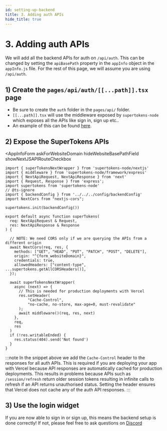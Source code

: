 ```yaml
---
id: setting-up-backend
title: 3. Adding auth APIs
hide_title: true
---
```


<!-- COPY DOCS -->
<!-- ./thirdpartyemailpassword/nextjs/setting-up-backend.mdx -->


# 3. Adding auth APIs

We will add all the backend APIs for auth on `/api/auth`. This can be changed by setting the `apiBasePath` property in the `appInfo` object in the `appInfo.js` file. For the rest of this page, we will assume you are using `/api/auth`.

## 1) Create the `pages/api/auth/[[...path]].tsx` page
- Be sure to create the `auth` folder in the `pages/api/` folder.
- `[[...path]].tsx` will use the middleware exposed by `supertokens-node` which exposes all the APIs like sign in, sign up etc..
- An example of this can be found [here](https://github.com/supertokens/next.js/blob/canary/examples/with-supertokens/pages/api/auth/%5B%5B...path%5D%5D.ts).

## 2) Expose the SuperTokens APIs

<AppInfoForm
  askForWebsiteDomain
  hideWebsiteBasePathField
  showNextJSAPIRouteCheckbox
>

```tsx title="pages/api/auth/[[...path]].ts"
import { superTokensNextWrapper } from 'supertokens-node/nextjs'
import { middleware } from 'supertokens-node/framework/express'
import { NextApiRequest, NextApiResponse } from 'next'
import { Request, Response } from 'express';
import supertokens from 'supertokens-node'
// @ts-ignore
import { backendConfig } from '../../../config/backendConfig'
import NextCors from "nextjs-cors";

supertokens.init(backendConfig())

export default async function superTokens(
  req: NextApiRequest & Request,
  res: NextApiResponse & Response
) {

  // NOTE: We need CORS only if we are querying the APIs from a different origin
  await NextCors(req, res, {
    methods: ["GET", "HEAD", "PUT", "PATCH", "POST", "DELETE"],
    origin: "^{form_websiteDomain}",
    credentials: true,
    allowedHeaders: ["content-type", ...supertokens.getAllCORSHeaders()],
  });

  await superTokensNextWrapper(
    async (next) => {
      // This is needed for production deployments with Vercel
      res.setHeader(
          "Cache-Control",
          "no-cache, no-store, max-age=0, must-revalidate"
      );
      await middleware()(req, res, next)
    },
    req,
    res
  )
  if (!res.writableEnded) {
    res.status(404).send('Not found')
  }
}
```

:::note
In the snippet above we add the `Cache-Control` header to the responses for all auth APIs. This is required if you are deploying your app with Vercel because API responses are automatically cached for production deployments. This results in problems because APIs such as `/session/refresh` return older session tokens resulting in infinite calls to refresh if an API returns unauthorised status. Setting the header ensures that Vercel does not cache any of the auth API responses.
:::

</AppInfoForm>

## 3) Use the login widget
If you are now able to sign in or sign up, this means the backend setup is done correctly! If not, please feel free to ask questions on [Discord](https://supertokens.com/discord)

